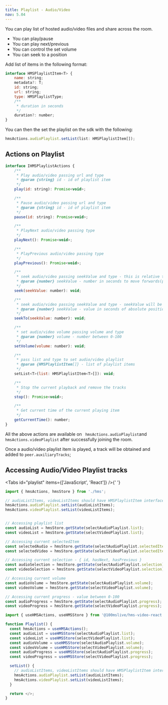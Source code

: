 ```yaml
---
title: Playlist - Audio/Video
nav: 5.04
---
```


You can play list of hosted audio/video files and share across the room.

-   You can play/pause
-   You can play next/previous
-   You can control the set volume
-   You can seek to a position

Add list of items in the following format:

```js
interface HMSPlaylistItem<T> {
    name: string;
    metadata?: T;
    id: string;
    url: string;
    type: HMSPlaylistType;
    /**
     * duration in seconds
     */
    duration?: number;
}
```

You can then the set the playlist on the sdk with the following:

```js
hmsActions.audioPlaylist.setList(list: HMSPlaylistItem[]);
```

## Actions on Playlist

```js
interface IHMSPlaylistActions {
    /**
     * Play audio/video passing url and type
     * @param {string} id - id of playlist item
     */
    play(id: string): Promise<void>;

    /**
     * Pause audio/video passing url and type
     * @param {string} id - id of playlist item
     */
    pause(id: string): Promise<void>;

    /**
     * PlayNext audio/video passing type
     */
    playNext(): Promise<void>;

    /**
     * PlayPrevious audio/video passing type
     */
    playPrevious(): Promise<void>;

    /**
     * seek audio/video passing seekValue and type - this is relative to current position
     * @param {number} seekValue - number in seconds to move forwards(pass negative values to move backwards)
     */
    seek(seekValue: number): void;

    /**
     * seek audio/video passing seekValue and type - seekValue will be absolute
     * @param {number} seekValue - value in seconds of absolute position in the playlist item duration
     */
    seekTo(seekValue: number): void;

    /**
     * set audio/video volume passing volume and type
     * @param {number} volume - number between 0-100
     */
    setVolume(volume: number): void;

    /**
     * pass list and type to set audio/video playlist
     * @param {HMSPlaylistItem[]} - list of playlist items
     */
    setList<T>(list: HMSPlaylistItem<T>[]): void;

    /**
     * Stop the current playback and remove the tracks
     */
    stop(): Promise<void>;

    /**
     * Get current time of the current playing item
     */
    getCurrentTime(): number;
}
```

All the above actions are available on ` hmsActions.audioPlaylist`and `hmsActions.videoPlaylist` after successfully joining the room.

Once a audio/video playlist item is played, a track will be obtained and added to `peer.auxiliaryTracks`;

## Accessing Audio/Video Playlist tracks

<Tabs id="playlist" items={['JavaScript', 'React']} />{' '}

<Tab id='playlist-0'>

```js:playlist.js
import { hmsActions, hmsStore } from './hms';

// audioListItems, videoListItems should have HMSPlaylistItem interface
hmsActions.audioPlaylist.setList(audioListItems);
hmsActions.videoPlaylist.setList(videoListItems);


// Accessing playlist list
const audioList = hmsStore.getState(selectAudioPlaylist.list);
const videoList = hmsStore.getState(selectVideoPlaylist.list);

// Accessing current selectedItem
const selectedAudio = hmsStore.getState(selectAudioPlaylist.selectedItem);
const selectedVideo = hmsStore.getState(selectVideoPlaylist.selectedItem);

// Accessing current selection - { id, hasNext, hasPrevious }
const audioSelection = hmsStore.getState(selectAudioPlaylist.selection);
const videoSelection = hmsStore.getState(selectVideoPlaylist.selection);

// Accessing current volume
const audioVolume = hmsStore.getState(selectAudioPlaylist.volume);
const videoVolume = hmsStore.getState(selectVideoPlaylist.volume);

// Accessing current progress - value between 0-100
const audioProgress = hmsStore.getState(selectAudioPlaylist.progress);
const videoProgress = hmsStore.getState(selectVideoPlaylist.progress);

```

</Tab>

<Tab  id='playlist-1'>

```jsx:playlist.jsx
import { useHMSActions, useHMSStore } from '@100mslive/hms-video-react';

function Playlist() {
  const hmsActions = useHMSActions();
  const audioList = useHMSStore(selectAudioPlaylist.list);
  const videoList = useHMSStore(selectVideoPlaylist.list);
  const audioVolume = useHMSStore(selectAudioPlaylist.volume);
  const videoVolume = useHMSStore(selectVideoPlaylist.volume);
  const audioProgress = useHMSStore(selectAudioPlaylist.progress);
  const videoProgress = useHMSStore(selectVideoPlaylist.progress);

  setList() {
    // audioListItems, videoListItems should have HMSPlaylistItem interface
    hmsActions.audioPlaylist.setList(audioListItems);
    hmsActions.videoPlaylist.setList(videoListItems);
  }

  return </>;
}
```

</Tab>
